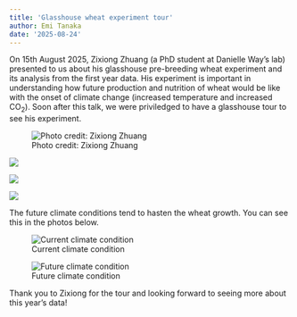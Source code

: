 ```yaml
---
title: 'Glasshouse wheat experiment tour'
author: Emi Tanaka
date: '2025-08-24'
---
```


On 15th August 2025, Zixiong Zhuang (a PhD student at Danielle Way's lab) presented to us about his glasshouse pre-breeding wheat experiment and its analysis from the first year data. His experiment is important in understanding how future production and nutrition of wheat would be like with the onset of climate change (increased temperature and increased CO<sub>2</sub>). Soon after this talk, we were priviledged to have a glasshouse tour to see his experiment.  

::: {layout-ncol=2}

![Photo credit: Zixiong Zhuang](pic-by-zixiong.jpg){.lightbox group="g1"}

![](pic1.jpg){.lightbox group="g1"}

![](pic2.jpg){.lightbox group="g1"}

![](pic3.jpg){.lightbox group="g1"}


:::


 The future climate conditions tend to hasten the wheat growth. You can see this in the photos below.

::: {layout-ncol=2}

![Current climate condition](pic4.jpg){.lightbox group="g2"}

![Future climate condition](pic5.jpg){.lightbox group="g2"}

:::

Thank you to Zixiong for the tour and looking forward to seeing more about this year's data!